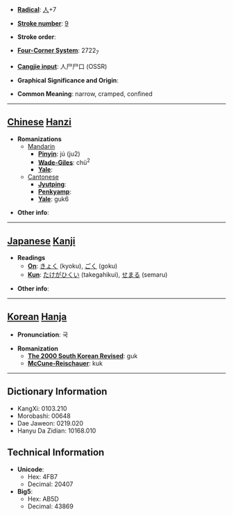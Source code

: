 * '''[[Wiktionary:Chinese radical index| Radical]]''': [[Wiktionary:Chinese radical index 人|人]]+7

* '''[[Wiktionary:Chinese total strokes index|Stroke number]]''': [[Wiktionary:Chinese total strokes index 9|9]]

* '''Stroke order''': 

* '''[[Wiktionary:Chinese four corner index|Four-Corner System]]''': 2722<sub>7</sub>

* '''[[Wiktionary:Chinese Cangjie index|Cangjie input]]''': 人尸尸口 (OSSR)

* '''Graphical Significance and Origin''': 

* '''Common Meaning''': narrow, cramped, confined

----

== [[Chinese]] [[Hanzi]] ==

* '''Romanizations'''
** [[Mandarin]]
*** '''[[Pinyin]]''': jú (ju2)
*** '''[[Wade-Giles]]''': chü<sup>2</sup>
*** '''[[Yale]]''': 
**[[Cantonese]]
***'''[[Jyutping]]''':
***'''[[Penkyamp]]''': 
***'''[[Yale]]''': guk6

* '''Other info''': 

----

== [[Japanese]] [[Kanji]] ==

* '''Readings'''
** '''[[On]]''': [[きょく]] (kyoku), [[ごく]] (goku)
** '''[[Kun]]''': [[たけがひくい]] (takegahikui), [[せまる]] (semaru)

* '''Other info''':  

----

== [[Korean]] [[Hanja]] ==

* '''Pronunciation''': 국

* '''Romanization'''
** '''[[The 2000 South Korean Revised Romanization|The 2000 South Korean Revised]]''': guk
** '''[[McCune-Reischauer]]''': kuk

----

== Dictionary Information ==

* KangXi: 0103.210
* Morobashi: 00648
* Dae Jaweon: 0219.020
* Hanyu Da Zidian: 10168.010

== Technical Information ==

* '''Unicode''':
** Hex: 4FB7
** Decimal: 20407
* '''Big5''':
** Hex: AB5D
** Decimal: 43869